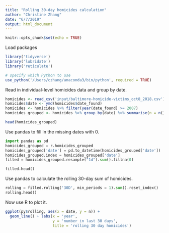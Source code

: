 ```yaml
---
title: "Rolling 30-day homicides calculation"
author: "Christine Zhang"
date: "6/7/2019"
output: html_document
---
```


```r
knitr::opts_chunk$set(echo = TRUE)
```

Load packages

```r
library('tidyverse')
library('lubridate')
library('reticulate')

# specify which Python to use
use_python('/Users/czhang/anaconda3/bin/python', required = TRUE)
```

Read in individual-level homicides data and group by date.

```r

homicides <- read_csv('input/baltimore-homicide-victims_oct8_2018.csv')
homicides$date <- ymd(homicides$date_found)
homicides <- homicides %>% filter(year(date_found) >= 2007)
homicides_grouped <- homicides %>% group_by(date) %>% summarise(n = n())

head(homicides_grouped)
```

Use pandas to fill in the missing dates with 0.

```python
import pandas as pd
homicides_grouped = r.homicides_grouped
homicides_grouped['date'] = pd.to_datetime(homicides_grouped['date'])
homicides_grouped.index = homicides_grouped['date']
filled = homicides_grouped.resample("1d").sum().fillna(0)

filled.head()
```

Use pandas to calculate the rolling 30-day sum of homicides.

```python
rolling = filled.rolling('30D', min_periods = 1).sum().reset_index()
rolling.head()
```

Now use R to plot it.

```r
ggplot(py$rolling, aes(x = date, y = n)) + 
  geom_line() + labs(x = 'year', 
                     y = 'number in last 30 days', 
                     title = 'rolling 30 day homicides')
```


